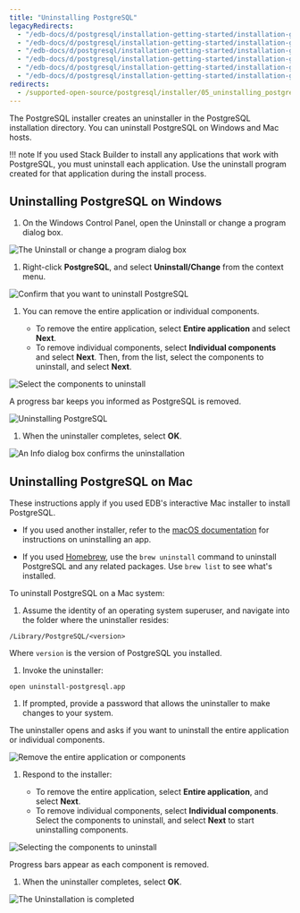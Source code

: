 ```yaml
---
title: "Uninstalling PostgreSQL"
legacyRedirects:
  - "/edb-docs/d/postgresql/installation-getting-started/installation-guide/13.0/uninstalling_postgresql.html"
  - "/edb-docs/d/postgresql/installation-getting-started/installation-guide-installers/11/PostgreSQL_Installation_Guide.1.10.html"
  - "/edb-docs/d/postgresql/installation-getting-started/installation-guide-installers/12/uninstalling_postgresql.html"
  - "/edb-docs/d/postgresql/installation-getting-started/installation-guide-installers/9.5/PostgreSQL_Installation_Guide.1.15.html"
  - "/edb-docs/d/postgresql/installation-getting-started/installation-guide-installers/9.6/PostgreSQL_Installation_Guide.1.14.html"
  - "/edb-docs/d/postgresql/installation-getting-started/installation-guide-installers/10/PostgreSQL_Installation_Guide.1.18.html"
redirects:
  - /supported-open-source/postgresql/installer/05_uninstalling_postgresql/
---
```


The PostgreSQL installer creates an uninstaller in the PostgreSQL installation directory. You can uninstall PostgreSQL on Windows and Mac hosts.

!!! note
    If you used Stack Builder to install any applications that work with PostgreSQL, you must uninstall each application. Use the uninstall program created for that application during the install process.

## Uninstalling PostgreSQL on Windows

1.  On the Windows Control Panel, open the Uninstall or change a program dialog box. 

  ![The Uninstall or change a program dialog box](/installing/images/change_program.png)

1. Right-click **PostgreSQL**, and select **Uninstall/Change** from the context menu.

  ![Confirm that you want to uninstall PostgreSQL](/installing/images/uninstalling_postgreSQL_comfirmation.png)

1.  You can remove the entire application or individual components.

    - To remove the entire application, select **Entire application** and select **Next**.
    - To remove individual components, select **Individual components** and select **Next**. Then, from the list, select the components to uninstall, and select **Next**.

  ![Select the components to uninstall](/installing/images/select_the_components_to_uninstall.png)

  A progress bar keeps you informed as PostgreSQL is removed.

  ![Uninstalling PostgreSQL](/installing/images/uninstallingpostgres1.png)

1.  When the uninstaller completes, select **OK**.

  ![An Info dialog box confirms the uninstallation](/installing/images/uninstallationcomplete.png)

## Uninstalling PostgreSQL on Mac

These instructions apply if you used EDB's interactive Mac installer to install PostgreSQL. 

-  If you used another installer, refer to the [macOS documentation](https://support.apple.com/guide/mac-help/install-and-uninstall-other-apps-mh35835/mac) for instructions on uninstalling an app. 

-  If you used [Homebrew](https://brew.sh/), use the `brew uninstall` command to uninstall PostgreSQL and any related packages. Use `brew list` to see what's installed.

To uninstall PostgreSQL on a Mac system:

1.  Assume the identity of an operating system superuser, and navigate into the folder where the uninstaller resides:

  `/Library/PostgreSQL/<version>`

  Where `version` is the version of PostgreSQL you installed.

1.  Invoke the uninstaller:

  `open uninstall-postgresql.app`

1.  If prompted, provide a password that allows the uninstaller to make changes to your system. 

  The uninstaller opens and asks if you want to uninstall the entire application or individual components.

  ![Remove the entire application or components](/installing/images/remove_the_entire_application_or_components.png)

1.  Respond to the installer:

    -  To remove the entire application, select **Entire application**, and select **Next**.
    -  To remove individual components, select **Individual components**. Select the components to uninstall, and select **Next** to start uninstalling components.

  ![Selecting the components to uninstall](/installing/images/selecting_the_components_to_uninstall.png)

  Progress bars appear as each component is removed. 

1.  When the uninstaller completes, select **OK**.

![The Uninstallation is completed](/installing/images/mac_uninstallation_completed.png)
